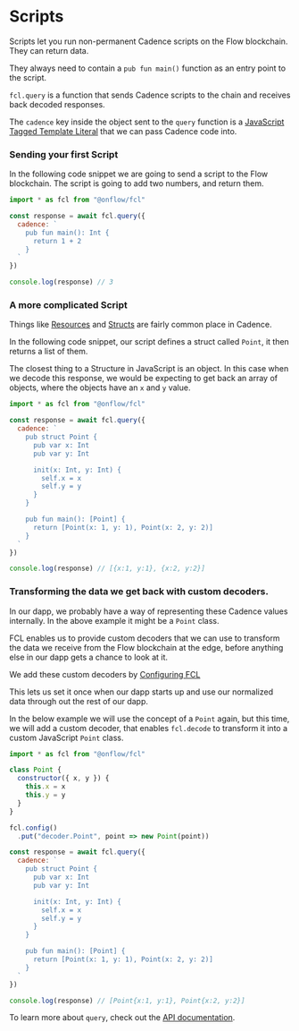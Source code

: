 # Scripts

Scripts let you run non-permanent Cadence scripts on the Flow blockchain. They can return data.

They always need to contain a `pub fun main()` function as an entry point to the script.

`fcl.query` is a function that sends Cadence scripts to the chain and receives back decoded responses.

The `cadence` key inside the object sent to the `query` function is a [JavaScript Tagged Template Literal](https://styled-components.com/docs/advanced#tagged-template-literals) that we can pass Cadence code into.

### Sending your first Script

In the following code snippet we are going to send a script to the Flow blockchain.
The script is going to add two numbers, and return them.

```javascript
import * as fcl from "@onflow/fcl"

const response = await fcl.query({
  cadence: `
    pub fun main(): Int {
      return 1 + 2
    }
  `
})

console.log(response) // 3
```

### A more complicated Script

Things like [Resources](https://docs.onflow.org/docs/cadence#resources) and [Structs](https://docs.onflow.org/docs/cadence#structures) are fairly common place in Cadence.

In the following code snippet, our script defines a struct called `Point`, it then returns a list of them.

The closest thing to a Structure in JavaScript is an object. In this case when we decode this response, we would be expecting to get back an array of objects, where the objects have an `x` and `y` value.

```javascript
import * as fcl from "@onflow/fcl"

const response = await fcl.query({
  cadence: `
    pub struct Point {
      pub var x: Int
      pub var y: Int

      init(x: Int, y: Int) {
        self.x = x
        self.y = y
      }
    }

    pub fun main(): [Point] {
      return [Point(x: 1, y: 1), Point(x: 2, y: 2)]
    }
  `
})

console.log(response) // [{x:1, y:1}, {x:2, y:2}]
```

### Transforming the data we get back with custom decoders.

In our dapp, we probably have a way of representing these Cadence values internally. In the above example it might be a `Point` class.

FCL enables us to provide custom decoders that we can use to transform the data we receive from the Flow blockchain at the edge, before anything else in our dapp gets a chance to look at it.

We add these custom decoders by [Configuring FCL](./configure-fcl.mdx)

This lets us set it once when our dapp starts up and use our normalized data through out the rest of our dapp.

In the below example we will use the concept of a `Point` again, but this time, we will add a custom decoder, that enables `fcl.decode` to transform it into a custom JavaScript `Point` class.

```javascript
import * as fcl from "@onflow/fcl"

class Point {
  constructor({ x, y }) {
    this.x = x
    this.y = y
  }
}

fcl.config()
  .put("decoder.Point", point => new Point(point))

const response = await fcl.query({
  cadence: `
    pub struct Point {
      pub var x: Int
      pub var y: Int

      init(x: Int, y: Int) {
        self.x = x
        self.y = y
      }
    }

    pub fun main(): [Point] {
      return [Point(x: 1, y: 1), Point(x: 2, y: 2)]
    }
  `
})

console.log(response) // [Point{x:1, y:1}, Point{x:2, y:2}]
```

To learn more about `query`, check out the [API documentation](./api.md#query).


